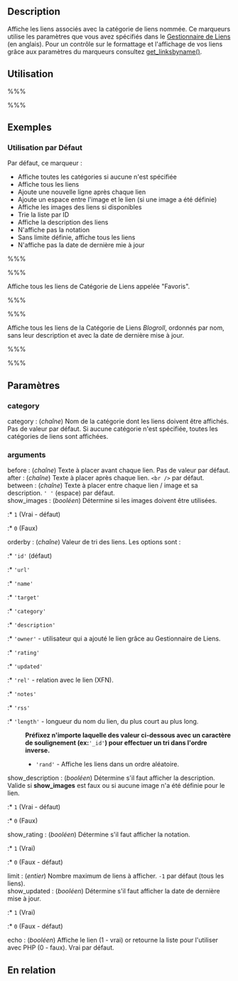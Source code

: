{{French Header}}
== Description ==

Affiche les liens associés avec la catégorie de liens nommée. Ce marqueurs utilise les paramètres que vous avez spécifiés dans le [[Links Manager|Gestionnaire de Liens]] (en anglais). Pour un contrôle sur le formattage et l'affichage de vos liens grâce aux paramètres du marqueurs consultez [[fr:Marqueurs_de_Modele/get_linksbyname|get_linksbyname()]].

== Utilisation ==

%%% <?php wp_get_linksbyname('category','arguments'); ?> %%%

== Exemples ==

===Utilisation par Défaut===

Par défaut, ce marqueur :

* Affiche toutes les catégories si aucune n'est spécifiée
* Affiche tous les liens
* Ajoute une nouvelle ligne après chaque lien
* Ajoute un espace entre l'image et le lien (si une image a été définie)
* Affiche les images des liens si disponibles
* Trie la liste par ID
* Affiche la description des liens
* N'affiche pas la notation
* Sans limite définie, affiche tous les liens
* N'affiche pas la date de dernière mie à jour

%%% <?php wp_get_linksbyname(); ?> %%%

Affiche tous les liens de Catégorie de Liens appelée "Favoris".

%%% <?php wp_get_linksbyname('Favoris') ?> %%%

Affiche tous les liens de la Catégorie de Liens ''Blogroll'', ordonnés par nom, sans leur description et avec la date de dernière mise à jour.
  
%%% <?php wp_get_linksbyname('Blogroll','orderby=name&show_description=0&show_updated=1') ?> %%%

== Paramètres ==
===category===
; category : (''chaîne'') Nom de la catégorie dont les liens doivent être affichés. Pas de valeur par défaut. Si aucune catégorie n'est spécifiée, toutes les catégories de liens sont affichées.
===arguments===
; before : (''chaîne'') Texte à placer avant chaque lien. Pas de valeur par défaut.
; after : (''chaîne'') Texte à placer après chaque lien. <tt><nowiki><br /></nowiki></tt> par défaut.
; between : (''chaîne'') Texte à placer entre chaque lien / image et sa description. <tt>' '</tt> (espace) par défaut.
; show_images : (''booléen'') Détermine si les images doivent être utilisées.
:* <tt>1</tt> (Vrai - défaut)
:* <tt>0</tt> (Faux)
; orderby : (''chaîne'') Valeur de tri des liens. Les options sont :
:* <tt>'id'</tt> (défaut)
:* <tt>'url'</tt>
:* <tt>'name'</tt>
:* <tt>'target'</tt>
:* <tt>'category'</tt>
:* <tt>'description'</tt>
:* <tt>'owner'</tt> - utilisateur qui a ajouté le lien grâce au Gestionnaire de Liens.
:* <tt>'rating'</tt>
:* <tt>'updated'</tt>
:* <tt>'rel'</tt> - relation avec le lien (XFN).
:* <tt>'notes'</tt>
:* <tt>'rss'</tt>
:* <tt>'length'</tt> - longueur du nom du lien, du plus court au plus long.
: '''Préfixez n'importe laquelle des valeur ci-dessous avec un caractère de soulignement (ex: '''<tt>'_id'</tt>''') pour effectuer un tri dans l'ordre inverse.'''
:* <tt>'rand'</tt> - Affiche les liens dans un ordre aléatoire.
; show_description : (''booléen'') Détermine s'il faut afficher la description. Valide si '''show_images''' est faux ou si aucune image n'a été définie pour le lien. 
:* <tt>1</tt> (Vrai - défaut)
:* <tt>0</tt> (Faux)
; show_rating : (''booléen'') Détermine s'il faut afficher la notation.
:* <tt>1</tt> (Vrai)
:* <tt>0</tt> (Faux - défaut)
; limit : (''entier'') Nombre maximum de liens à afficher. <tt>-1</tt> par défaut (tous les liens).
; show_updated : (''booléen'') Détermine s'il faut afficher la date de dernière mise à jour.
:* <tt>1</tt> (Vrai)
:* <tt>0</tt> (Faux - défaut)
; echo : (''booléen'') Affiche le lien (1 - vrai) or retourne la liste pour l'utiliser avec PHP (0 - faux). Vrai par défaut.

== En relation ==

{{Gestionnaire de Liens Marqueurs}}